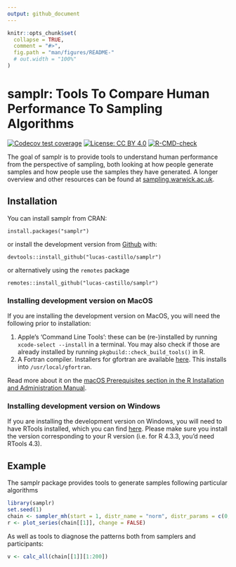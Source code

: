 ```yaml
---
output: github_document
---
```


<!-- README.md is generated from README.Rmd. Please edit that file -->

```r
knitr::opts_chunk$set(
  collapse = TRUE,
  comment = "#>",
  fig.path = "man/figures/README-"
  # out.width = "100%"
)
```

# samplr: Tools To Compare Human Performance To Sampling Algorithms

<!-- badges: start -->
[![Codecov test coverage](https://codecov.io/gh/lucas-castillo/samplr/branch/main/graph/badge.svg)](https://app.codecov.io/gh/lucas-castillo/samplr?branch=main)
 [![License: CC BY 4.0](https://img.shields.io/badge/License-CC_BY_4.0-lightgrey.svg)](https://creativecommons.org/licenses/by/4.0/)
[![R-CMD-check](https://github.com/lucas-castillo/samplr/actions/workflows/R-CMD-check.yaml/badge.svg)](https://github.com/lucas-castillo/samplr/actions/workflows/R-CMD-check.yaml)
<!-- badges: end -->

The goal of samplr is to provide tools to understand human performance from the perspective of sampling, both looking at how people generate samples and how people use the samples they have generated. A longer overview and other resources can be found at [sampling.warwick.ac.uk](https://sampling.warwick.ac.uk).

## Installation
You can install samplr from CRAN:
```
install.packages("samplr")
```
or install the development version from [Github](https://github.com/lucas-castillo/samplr) with:
```
devtools::install_github("lucas-castillo/samplr")
```
or alternatively using the `remotes` package 
```
remotes::install_github("lucas-castillo/samplr")
```
### Installing development version on MacOS
If you are installing the development version on MacOS, you will need the following prior to installation:

1. Apple’s ‘Command Line Tools’: these can be (re-)installed by running `xcode-select --install` in a terminal. You may also check if those are already installed by running `pkgbuild::check_build_tools()` in R.
2. A Fortran compiler. Installers for gfortran are available [here](https://github.com/fxcoudert/gfortran-for-macOS/releases/). This installs into `/usr/local/gfortran`.

Read more about it on the [macOS Prerequisites section in the R Installation and Administration Manual](https://cran.r-project.org/doc/manuals/r-release/R-admin.html#Prerequisites).

### Installing development version on Windows
If you are installing the development version on Windows, you will need to have RTools installed, which you can find [here](https://cran.r-project.org/bin/windows/Rtools/). Please make sure you install the version corresponding to your R version (i.e. for R 4.3.3, you'd need RTools 4.3).

## Example
The samplr package provides tools to generate samples following particular algorithms
``` r
library(samplr)
set.seed(1)
chain <- sampler_mh(start = 1, distr_name = "norm", distr_params = c(0,1), sigma_prop = diag(1) * .5, iterations = 2048)
r <- plot_series(chain[[1]], change = FALSE)
```

As well as tools to diagnose the patterns both from samplers and participants:
```r
v <- calc_all(chain[[1]][1:200])
```
<!-- TODO: add plot_series(chain[[1]]) again -->

